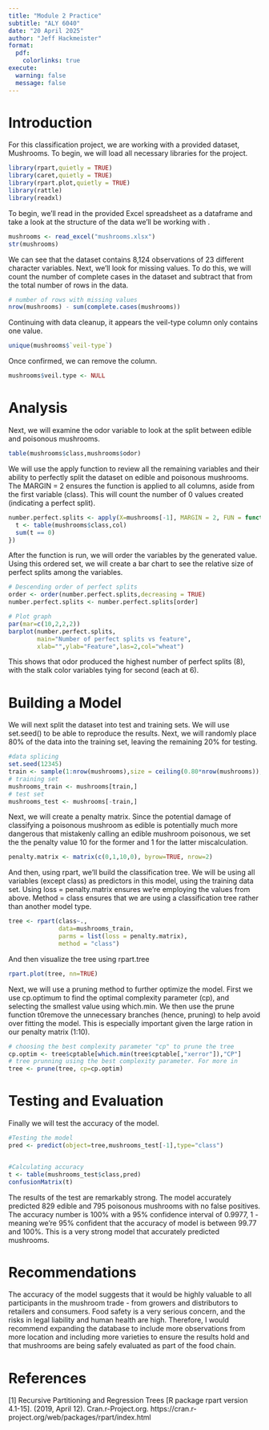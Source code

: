 ```yaml
---
title: "Module 2 Practice"
subtitle: "ALY 6040"
date: "20 April 2025"
author: "Jeff Hackmeister"
format:
  pdf:
    colorlinks: true
execute:
  warning: false
  message: false
---
```


## \newpage

# Introduction

For this classification project, we are working with a provided dataset, Mushrooms. To begin, we will load all necessary libraries for the project.

```r
library(rpart,quietly = TRUE)
library(caret,quietly = TRUE)
library(rpart.plot,quietly = TRUE)
library(rattle)
library(readxl)
```

To begin, we'll read in the provided Excel spreadsheet as a dataframe and take a look at the structure of the data we'll be working with .

```r
mushrooms <- read_excel("mushrooms.xlsx")
str(mushrooms)
```

We can see that the dataset contains 8,124 observations of 23 different character variables. Next, we'll look for missing values. To do this, we will count the number of complete cases in the dataset and subtract that from the total number of rows in the data.

```r
# number of rows with missing values
nrow(mushrooms) - sum(complete.cases(mushrooms))
```

Continuing with data cleanup, it appears the veil-type column only contains one value.

```r
unique(mushrooms$`veil-type`)
```

Once confirmed, we can remove the column.

```r
mushrooms$veil.type <- NULL
```

# Analysis

Next, we will examine the odor variable to look at the split between edible and poisonous mushrooms.

```r
table(mushrooms$class,mushrooms$odor)
```

We will use the apply function to review all the remaining variables and their ability to perfectly split the dataset on edible and poisonous mushrooms. The MARGIN = 2 ensures the function is applied to all columns, aside from the first variable (class). This will count the number of 0 values created (indicating a perfect split).

```r
number.perfect.splits <- apply(X=mushrooms[-1], MARGIN = 2, FUN = function(col){
  t <- table(mushrooms$class,col)
  sum(t == 0)
})

```

After the function is run, we will order the variables by the generated value. Using this ordered set, we will create a bar chart to see the relative size of perfect splits among the variables.

```r

# Descending order of perfect splits
order <- order(number.perfect.splits,decreasing = TRUE)
number.perfect.splits <- number.perfect.splits[order]

# Plot graph
par(mar=c(10,2,2,2))
barplot(number.perfect.splits,
        main="Number of perfect splits vs feature",
        xlab="",ylab="Feature",las=2,col="wheat")
```

This shows that odor produced the highest number of perfect splits (8), with the stalk color variables tying for second (each at 6).

# Building a Model

We will next split the dataset into test and training sets. We will use set.seed() to be able to reproduce the results. Next, we will randomly place 80% of the data into the training set, leaving the remaining 20% for testing.

```r
#data splicing
set.seed(12345)
train <- sample(1:nrow(mushrooms),size = ceiling(0.80*nrow(mushrooms)),replace = FALSE)
# training set
mushrooms_train <- mushrooms[train,]
# test set
mushrooms_test <- mushrooms[-train,]
```

Next, we will create a penalty matrix. Since the potential damage of classifying a poisonous mushroom as edible is potentially much more dangerous that mistakenly calling an edible mushroom poisonous, we set the the penalty value 10 for the former and 1 for the latter miscalculation.

```r
penalty.matrix <- matrix(c(0,1,10,0), byrow=TRUE, nrow=2)
```

And then, using rpart, we'll build the classification tree. We will be using all variables (except class) as predictors in this model, using the training data set. Using loss = penalty.matrix ensures we're employing the values from above. Method = class ensures that we are using a classification tree rather than another model type.

```r
tree <- rpart(class~.,
              data=mushrooms_train,
              parms = list(loss = penalty.matrix),
              method = "class")

```

And then visualize the tree using rpart.tree

```r
rpart.plot(tree, nn=TRUE)
```

Next, we will use a pruning method to further optimize the model. First we use cp.optimum to find the optimal complexity parameter (cp), and selecting the smallest value using which.min. We then use the prune function t0remove the unnecessary branches (hence, pruning) to help avoid over fitting the model. This is especially important given the large ration in our penalty matrix (1:10).

```r
# choosing the best complexity parameter "cp" to prune the tree
cp.optim <- tree$cptable[which.min(tree$cptable[,"xerror"]),"CP"]
# tree prunning using the best complexity parameter. For more in
tree <- prune(tree, cp=cp.optim)

```

# Testing and Evaluation 

Finally we will test the accuracy of the model.

```r
#Testing the model
pred <- predict(object=tree,mushrooms_test[-1],type="class")


#Calculating accuracy
t <- table(mushrooms_test$class,pred) 
confusionMatrix(t) 
```

The results of the test are remarkably strong. The model accurately predicted 829 edible and 795 poisonous mushrooms with no false positives. The accuracy number is 100% with a 95% confidence interval of 0.9977, 1 - meaning we're 95% confident that the accuracy of model is between 99.77 and 100%. This is a very strong model that accurately predicted mushrooms.

# Recommendations

The accuracy of the model suggests that it would be highly valuable to all participants in the mushroom trade - from growers and distributors to retailers and consumers. Food safety is a very serious concern, and the risks in legal liability and human health are high. Therefore, I would recommend expanding the database to include more observations from more location and including more varieties to ensure the results hold and that mushrooms are being safely evaluated as part of the food chain.

\newpage

# References 

[1] Recursive Partitioning and Regression Trees [R package rpart version 4.1-15]. (2019, April 12). Cran.r-Project.org. https://cran.r-project.org/web/packages/rpart/index.html

‌
